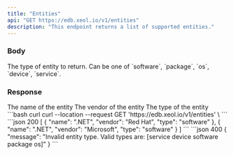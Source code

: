 ```yaml
---
title: "Entities"
api: "GET https://edb.xeol.io/v1/entities"
description: "This endpoint returns a list of supported entities."
---
```


### Body

<ParamField query="type" type="string">
  The type of entity to return. Can be one of `software`, `package`, `os`, `device`, `service`.
</ParamField>

### Response

<ResponseField name="entities" type="object[]">
 <Expandable title="entity">
    <ResponseField name="name" type="string">
      The name of the entity
    </ResponseField>
    <ResponseField name="vendor" type="string">
      The vendor of the entity
    </ResponseField>
    <ResponseField name="type" type="string">
      The type of the entity
    </ResponseField>
  </Expandable>
</ResponseField>


<RequestExample>
  ```bash curl
  curl --location --request GET 'https://edb.xeol.io/v1/entities' \
  ```
</RequestExample>

<ResponseExample>
  ```json 200
  [
    {
        "name": ".NET",
        "vendor": "Red Hat",
        "type": "software"
    },
    {
        "name": ".NET",
        "vendor": "Microsoft",
        "type": "software"
    }
  ]
  ```
  ```json 400
  {
    "message": "Invalid entity type. Valid types are: [service device software package os]"
  }
  ```
</ResponseExample>

